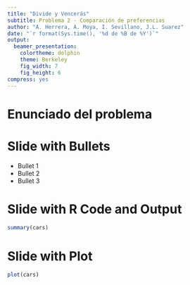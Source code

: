 ```yaml
---
title: "Divide y Vencerás"
subtitle: Problema 2 - Comparación de preferencias
author: "A. Herrera, A. Moya, I. Sevillano, J.L. Suarez"
date: "`r format(Sys.time(), '%d de %B de %Y')`"
output:
  beamer_presentation:
    colortheme: dolphin
    theme: Berkeley
    fig_width: 7
    fig_height: 6
compress: yes
---
```


# Enunciado del problema


# Slide with Bullets

- Bullet 1
- Bullet 2
- Bullet 3

# Slide with R Code and Output

```r
summary(cars)
```

# Slide with Plot

```r
plot(cars)
```

